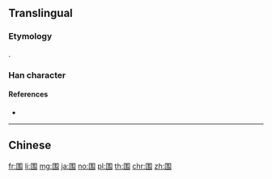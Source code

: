 {{also|圍}}
{{character info/new}}

==Translingual==
{{Han simplified forms|圍|囲|围}}

===Etymology===
{{Han simp|圍|f=韋|t=韦}}.

===Han character===
{{Han char|rn=31|rad=囗|as=04|sn=7|four=|canj=WQS|ids=⿴囗韦}}

====References====
* {{Han ref|kx=0217.251|hdz=10714.040|uh=56F4|ud=22260}}

----

==Chinese==
{{zh-see|圍}}

[[fr:围]]
[[li:围]]
[[mg:围]]
[[ja:围]]
[[no:围]]
[[pl:围]]
[[th:围]]
[[chr:围]]
[[zh:围]]